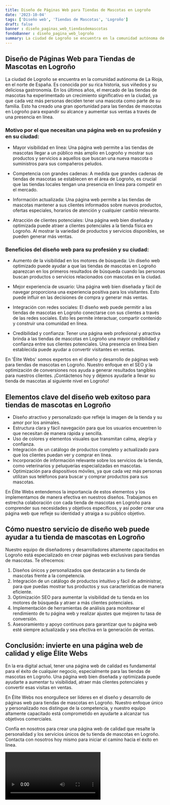 ```yaml
---
title: Diseño de Páginas Web para Tiendas de Mascotas en Logroño
date: '2023-10-04'
tags: ['Diseño web', 'Tiendas de Mascotas', 'Logroño']
draft: false
banner : diseño_paginas_web_tiendasdemascotas
fondoBanner : diseño_pagina_web_logroño
summary: La ciudad de Logroño se encuentra en la comunidad autónoma de La Rioja, en el norte de España. Es conocida por su rica historia, sus viñedos y su deliciosa gastronomía. En los últimos años, el mercado de las tiendas de mascotas ha experimentado un crecimiento significativo en la ciudad, ya que cada vez más personas deciden tener una mascota como parte de su familia. Esto ha creado una gran oportunidad para las tiendas de mascotas en Logroño para expandir su alcance y aumentar sus ventas a través de una presencia en línea.
---
```


## Diseño de Páginas Web para Tiendas de Mascotas en Logroño

La ciudad de Logroño se encuentra en la comunidad autónoma de La Rioja, en el norte de España. Es conocida por su rica historia, sus viñedos y su deliciosa gastronomía. En los últimos años, el mercado de las tiendas de mascotas ha experimentado un crecimiento significativo en la ciudad, ya que cada vez más personas deciden tener una mascota como parte de su familia. Esto ha creado una gran oportunidad para las tiendas de mascotas en Logroño para expandir su alcance y aumentar sus ventas a través de una presencia en línea.

### Motivo por el que necesitan una página web en su profesión y en su ciudad:

- Mayor visibilidad en línea: Una página web permite a las tiendas de mascotas llegar a un público más amplio en Logroño y mostrar sus productos y servicios a aquellos que buscan una nueva mascota o suministros para sus compañeros peludos.

- Competencia con grandes cadenas: A medida que grandes cadenas de tiendas de mascotas se establecen en el área de Logroño, es crucial que las tiendas locales tengan una presencia en línea para competir en el mercado.

- Información actualizada: Una página web permite a las tiendas de mascotas mantener a sus clientes informados sobre nuevos productos, ofertas especiales, horarios de atención y cualquier cambio relevante.

- Atracción de clientes potenciales: Una página web bien diseñada y optimizada puede atraer a clientes potenciales a la tienda física en Logroño. Al mostrar la variedad de productos y servicios disponibles, se pueden generar más ventas.

### Beneficios del diseño web para su profesión y su ciudad:

- Aumento de la visibilidad en los motores de búsqueda: Un diseño web optimizado puede ayudar a que las tiendas de mascotas en Logroño aparezcan en los primeros resultados de búsqueda cuando las personas buscan productos o servicios relacionados con mascotas en la ciudad.

- Mejor experiencia de usuario: Una página web bien diseñada y fácil de navegar proporciona una experiencia positiva para los visitantes. Esto puede influir en las decisiones de compra y generar más ventas.

- Integración con redes sociales: El diseño web puede permitir a las tiendas de mascotas en Logroño conectarse con sus clientes a través de las redes sociales. Esto les permite interactuar, compartir contenido y construir una comunidad en línea.

- Credibilidad y confianza: Tener una página web profesional y atractiva brinda a las tiendas de mascotas en Logroño una mayor credibilidad y confianza entre sus clientes potenciales. Una presencia en línea bien establecida puede ayudar a convertir visitantes en ventas.

En 'Élite Webs' somos expertos en el diseño y desarrollo de páginas web para tiendas de mascotas en Logroño. Nuestro enfoque en el SEO y la optimización de conversiones nos ayuda a generar resultados tangibles para nuestros clientes. ¡Contáctenos hoy y déjenos ayudarle a llevar su tienda de mascotas al siguiente nivel en Logroño!

<GifSeo />

<Cta />

## Elementos clave del diseño web exitoso para tiendas de mascotas en Logroño

- Diseño atractivo y personalizado que refleje la imagen de la tienda y su amor por los animales.
- Estructura clara y fácil navegación para que los usuarios encuentren lo que necesitan de manera rápida y sencilla.
- Uso de colores y elementos visuales que transmitan calma, alegría y confianza.
- Integración de un catálogo de productos completo y actualizado para que los clientes puedan ver y comprar en línea.
- Incorporación de información relevante sobre los servicios de la tienda, como veterinarios y peluquerías especializadas en mascotas.
- Optimización para dispositivos móviles, ya que cada vez más personas utilizan sus teléfonos para buscar y comprar productos para sus mascotas.

En Élite Webs entendemos la importancia de estos elementos y los implementamos de manera efectiva en nuestros diseños. Trabajamos en estrecha colaboración con cada tienda de mascotas en Logroño para comprender sus necesidades y objetivos específicos, y así poder crear una página web que refleje su identidad y atraiga a su público objetivo.

## Cómo nuestro servicio de diseño web puede ayudar a tu tienda de mascotas en Logroño

Nuestro equipo de diseñadores y desarrolladores altamente capacitados en Logroño está especializado en crear páginas web exclusivas para tiendas de mascotas. Te ofrecemos:

1. Diseños únicos y personalizados que destacarán a tu tienda de mascotas frente a la competencia.
2. Integración de un catálogo de productos intuitivo y fácil de administrar, para que puedas mostrar tus productos y sus características de manera eficiente.
3. Optimización SEO para aumentar la visibilidad de tu tienda en los motores de búsqueda y atraer a más clientes potenciales.
4. Implementación de herramientas de análisis para monitorear el rendimiento de tu página web y realizar ajustes que mejoren tu tasa de conversión.
5. Asesoramiento y apoyo continuos para garantizar que tu página web esté siempre actualizada y sea efectiva en la generación de ventas.

## Conclusión: invierte en una página web de calidad y elige Élite Webs

En la era digital actual, tener una página web de calidad es fundamental para el éxito de cualquier negocio, especialmente para las tiendas de mascotas en Logroño. Una página web bien diseñada y optimizada puede ayudarte a aumentar tu visibilidad, atraer más clientes potenciales y convertir esas visitas en ventas.

En Élite Webs nos enorgullece ser líderes en el diseño y desarrollo de páginas web para tiendas de mascotas en Logroño. Nuestro enfoque único y personalizado nos distingue de la competencia, y nuestro equipo altamente capacitado está comprometido en ayudarte a alcanzar tus objetivos comerciales.

Confía en nosotros para crear una página web de calidad que resalte la personalidad y los servicios únicos de tu tienda de mascotas en Logroño. Contacta con nosotros hoy mismo para iniciar el camino hacia el éxito en línea.

<Video />

<CtaBot job='Tiendas de Mascotas' city='Logroño'/>

<Gmaps query='Logroño+españa+maps' />